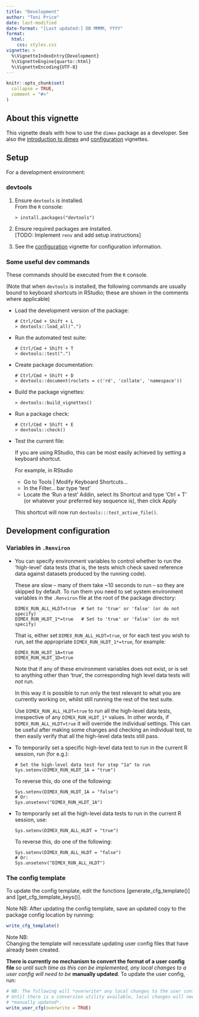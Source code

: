 ```yaml
---
title: "Development"
author: "Toni Price"
date: last-modified
date-format: "[Last updated:] DD MMMM, YYYY"
format:
  html:
    css: styles.css
vignette: >
  %\VignetteIndexEntry{Development}
  %\VignetteEngine{quarto::html}
  %\VignetteEncoding{UTF-8}
---
```


```r
knitr::opts_chunk$set(
  collapse = TRUE,
  comment = "#>"
)
```

~~~{=comment}
```r
library(dimex)
```
~~~

## About this vignette

This vignette deals with how to use the `dimex` package as a developer. See also
the [introduction to dimex](dimex.html) and [configuration](config.html)
vignettes.

## Setup

For a development environment:

### devtools

1.  Ensure `devtools` is installed. <br>
    From the `R` console:

    ```
    > install.packages("devtools")
    ```

2.  Ensure required packages are installed. <br>
    [TODO: Implement `renv` and add setup instructions]

3.  See the [configuration](config.html) vignette for configuration information.

### Some useful dev commands

These commands should be executed from the `R` console.

(Note that when `devtools` is installed, the following commands are usually
bound to keyboard shortcuts in RStudio; these are shown in the comments where
applicable)

-  Load the development version of the package:

    ```
    # Ctrl/Cmd + Shift + L
    > devtools::load_all(".")
    ```

-  Run the automated test suite:

    ```
    # Ctrl/Cmd + Shift + T
    > devtools::test(".")
    ```

-  Create package documentation:

    ```
    # Ctrl/Cmd + Shift + D
    > devtools::document(roclets = c('rd', 'collate', 'namespace'))
    ```

-  Build the package vignettes:

    ```
    > devtools::build_vignettes()
    ```

-  Run a package check:

    ```
    # Ctrl/Cmd + Shift + E
    > devtools::check()
    ```
    
- Test the current file:

    If you are using RStudio, this can be most easily achieved by setting a
    keyboard shortcut.

    For example, in RStudio <br>
    - Go to Tools | Modify Keyboard Shortcuts... <br>
    - In the Filter... bar type 'test'
    - Locate the 'Run a test' Addin, select its Shortcut and type 'Ctrl + T' (or
      whatever your preferred key sequence is), then click Apply

    This shortcut will now run `devtools:::test_active_file()`.

## Development configuration

### Variables in `.Renviron`

- You can specify environment variables to control whether to run the
  'high-level' data tests (that is, the tests which check saved reference data
  against datasets produced by the running code).
  
  These are slow -- many of them take ~10 seconds to run -- so they are skipped
  by default. To run them you need to set system environment variables in the
  `.Renviron` file at the root of the package directory:

    ````
    DIMEX_RUN_ALL_HLDT=true  # Set to 'true' or 'false' (or do not specify)
    DIMEX_RUN_HLDT_1*=true   # Set to 'true' or 'false' (or do not specify)
    ````

    That is, either set `DIMEX_RUN_ALL_HLDT=true`, or for each test you wish to
    run, set the appropriate `DIMEX_RUN_HLDT_1*=true`, for example:
    
    ````
    DIMEX_RUN_HLDT_1A=true
    DIMEX_RUN_HLDT_1D=true
    ````

    Note that if any of these environment variables does not exist, or is set to
    anything other than 'true', the corresponding high level data tests will
    *not* run.

    In this way it is possible to run only the test relevant to what you are
    currently working on, whilst still running the rest of the test suite.

    Use `DIMEX_RUN_ALL_HLDT=true` to run all the high-level data tests,
    irrespective of any `DIMEX_RUN_HLDT_1*` values. In other words, if
    `DIMEX_RUN_ALL_HLDT=true` it will override the individual settings. This can
    be useful after making some changes and checking an individual test, to then
    easily verify that all the high-level data tests still pass.

- To temporarily set a specific high-level data test to run in the current R
  session, run (for e.g.):

  ```
  # Set the high-level data test for step "1a" to run
  Sys.setenv(DIMEX_RUN_HLDT_1A = "true")
  ```
  
  To reverse this, do one of the following:
  
  ```
  Sys.setenv(DIMEX_RUN_HLDT_1A = "false")
  # Or:
  Sys.unsetenv("DIMEX_RUN_HLDT_1A")
  ```

- To temporarily set all the high-level data tests to run in the current R
  session, use:

  ```
  Sys.setenv(DIMEX_RUN_ALL_HLDT = "true")
  ```
  
  To reverse this, do one of the following:
  
  ```
  Sys.setenv(DIMEX_RUN_ALL_HLDT = "false")
  # Or:
  Sys.unsetenv("DIMEX_RUN_ALL_HLDT")
  ```
  
### The config template

To update the config template, edit the functions [generate_cfg_template()] and
[get_cfg_template_keys()].

Note NB: After updating the config template, save an updated copy to the package
config location by running:
```r
write_cfg_template()
```

Note NB: <br>
Changing the template will necessitate updating user config files that have
already been created.

<!-- [TODO: When a conversion utility has been implemented, update the following] -->
**There is currently no mechanism to convert the format of a user config file**
*so until such time as this can be implemented, any local changes to a user
config will need to be* **manually updated**.
To update the user config, run:
```r
# NB: The following will *overwrite* any local changes to the user config!
# Until there is a conversion utility available, local changes will need to be
# *manually updated*.
write_user_cfg(overwrite = TRUE)
```
